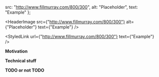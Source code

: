 
  src: "http://www.fillmurray.com/800/300",
  alt: "Placeholder",
  text: "Example"
};

<HeaderImage
  src={"http://www.fillmurray.com/800/300"}
  alt={"Placeholder"}
  text={"Example"}
/>

<StyledLink
  url={"http://www.fillmurray.com/800/300"}
  text={"Example"}
/>

**Motivation**

**Technical stuff**

**TODO or not TODO**

